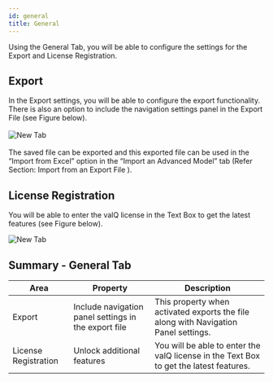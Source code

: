 ```yaml
---
id: general
title: General
---
```


Using the General Tab, you will be able to configure the settings for
the Export and License Registration.

## Export

<div style={{textAlign: 'justify'}}>
In the Export settings, you will be able to configure the export
functionality. There is also an option to include the navigation
settings panel in the Export File (see Figure below).
</div> <br />

<div style={{textAlign: 'center'}}>
  <Zoom>
<img alt="New Tab" src={useBaseUrl('/doc-images/model/gen1.png')} />
  </Zoom>
</div> <br />

<div style={{textAlign: 'justify'}}>
The saved file can be exported and this exported file can be used in the
“Import from Excel” option in the “Import an Advanced Model” tab (Refer <Link to={useBaseUrl('/docs/model/new#4b-import-from-an-export-file')}> Section: Import from an Export File  </Link>).
</div>

## License Registration

You will be able to enter the valQ license in the Text Box to get the latest features (see Figure below).

<div style={{textAlign: 'center'}}>
  <Zoom>
<img alt="New Tab" src={useBaseUrl('/doc-images/model/gen2.png')} />
  </Zoom>
</div>

## Summary - General Tab

| Area                 | Property                                             | Description                                                                                                                       |
| -------------------- | ---------------------------------------------------- | --------------------------------------------------------------------------------------------------------------------------------- |
| Export               | Include navigation panel settings in the export file | This property when activated exports the file along with Navigation Panel settings.                                               |
| License Registration            | Unlock additional features                | You will be able to enter the valQ license in the Text Box to get the latest features.     |


